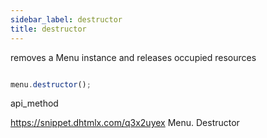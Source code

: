 ```yaml
---
sidebar_label: destructor
title: destructor
---
```



          


<Short>
 removes a Menu instance and releases occupied resources



</Short>







~~~js

menu.destructor();


~~~
 api_method

<Descr>



</Descr>


 https://snippet.dhtmlx.com/q3x2uyex	Menu. Destructor






